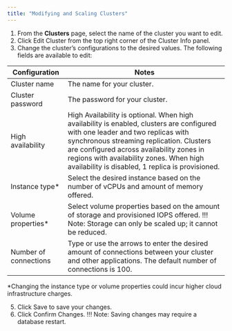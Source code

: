 ```yaml
---
title: "Modifying and Scaling Clusters"
---
```


1. From the **Clusters** page, select the name of the cluster you want to edit.
2. Click Edit Cluster from the top right corner of the Cluster Info panel.
3. Change the cluster’s configurations to the desired values. The following fields are available to edit:

| Configuration | Notes |
| ------------- | ----- |
| Cluster name  | The name for your cluster. |
| Cluster password | The password for your cluster. |
| High availability | High Availability is optional. When high availability is enabled, clusters are configured with one leader and two replicas with synchronous streaming replication. Clusters are configured across availability zones in regions with availability zones. When high availability is disabled, 1 replica is provisioned. |
| Instance type* | Select the desired instance based on the number of vCPUs and amount of memory offered. |
| Volume properties* | Select volume properties based on the amount of storage and provisioned IOPS offered. !!! Note: Storage can only be scaled up; it cannot be reduced. |
| Number of connections | Type or use the arrows to enter the desired amount of connections between your cluster and other applications. The default number of connections is 100. |

*Changing the instance type or volume properties could incur higher cloud infrastructure charges.

5. Click Save to save your changes.
6. Click Confirm Changes. !!! Note: Saving changes may require a database restart.
